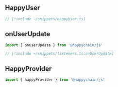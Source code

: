 ## HappyUser
 
```ts
// [!include ~/snippets/happyUser.ts]
```

## onUserUpdate

```ts twoslash
import { onUserUpdate } from '@happychain/js'

// [!include ~/snippets/listeners.ts:onUserUpdate]
```

## HappyProvider

```ts twoslash
import { happyProvider } from '@happychain/js'
```
